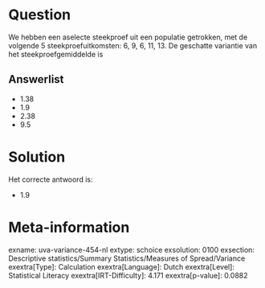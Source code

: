 Question
========

We hebben een aselecte steekproef uit een populatie getrokken, met de
volgende 5 steekproefuitkomsten: 6, 9, 6, 11, 13. De geschatte variantie
van het steekproefgemiddelde is


Answerlist
----------

* 1.38
* 1.9
* 2.38
* 9.5

Solution
========

Het correcte antwoord is: 

* 1.9

Meta-information
================
exname: uva-variance-454-nl
extype: schoice
exsolution: 0100
exsection: Descriptive statistics/Summary Statistics/Measures of Spread/Variance
exextra[Type]: Calculation
exextra[Language]: Dutch
exextra[Level]: Statistical Literacy
exextra[IRT-Difficulty]: 4.171
exextra[p-value]: 0.0882
